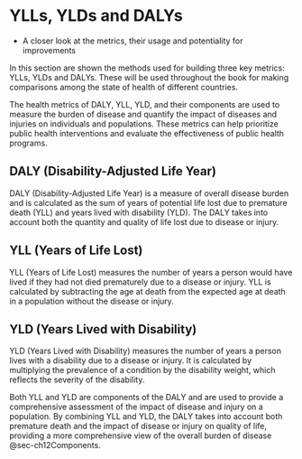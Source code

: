 # YLLs, YLDs and DALYs {#sec-ch11Metrics}

-   A closer look at the metrics, their usage and potentiality for improvements

In this section are shown the methods used for building three key metrics: YLLs, YLDs and DALYs. These will be used throughout the book for making comparisons among the state of health of different countries.

The health metrics of DALY, YLL, YLD, and their components are used to measure the burden of disease and quantify the impact of diseases and injuries on individuals and populations. These metrics can help prioritize public health interventions and evaluate the effectiveness of public health programs.

## DALY (Disability-Adjusted Life Year)

DALY (Disability-Adjusted Life Year) is a measure of overall disease burden and is calculated as the sum of years of potential life lost due to premature death (YLL) and years lived with disability (YLD). The DALY takes into account both the quantity and quality of life lost due to disease or injury.

## YLL (Years of Life Lost)

YLL (Years of Life Lost) measures the number of years a person would have lived if they had not died prematurely due to a disease or injury. YLL is calculated by subtracting the age at death from the expected age at death in a population without the disease or injury.

## YLD (Years Lived with Disability)

YLD (Years Lived with Disability) measures the number of years a person lives with a disability due to a disease or injury. It is calculated by multiplying the prevalence of a condition by the disability weight, which reflects the severity of the disability.

Both YLL and YLD are components of the DALY and are used to provide a comprehensive assessment of the impact of disease and injury on a population. By combining YLL and YLD, the DALY takes into account both premature death and the impact of disease or injury on quality of life, providing a more comprehensive view of the overall burden of disease @sec-ch12Components.
